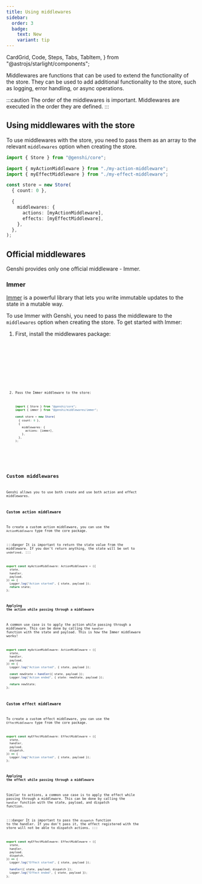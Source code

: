 ```yaml
---
title: Using middlewares
sidebar:
  order: 3
  badge:
    text: New
    variant: tip
---
```


  CardGrid,
  Code,
  Steps,
  Tabs,
  TabItem,
} from "@astrojs/starlight/components";

Middlewares are functions that can be used to extend the functionality of the store. They can be used to add additional functionality to the store, such as logging, error handling, or async operations.

:::caution
The order of the middlewares is important. Middlewares are executed in the order they are defined.
:::

## Using middlewares with the store

To use middlewares with the store, you need to pass them as an array to the relevant `middlewares` option when creating the store.

```ts ins={"Add the middlewares option":8-14}
import { Store } from "@genshi/core";

import { myActionMiddleware } from "./my-action-middleware";
import { myEffectMiddleware } from "./my-effect-middleware";

const store = new Store(
  { count: 0 },

  {
    middlewares: {
      actions: [myActionMiddleware],
      effects: [myEffectMiddleware],
    },
  },
);
```

## Official middlewares

Genshi provides only one official middleware - Immer.

### Immer

[Immer](https://immerjs.github.io/) is a powerful library that lets you write immutable updates to the state in a mutable way.

To use Immer with Genshi, you need to pass the middleware to the `middlewares` option when creating the store. To get started with Immer:

<Steps>

1. First, install the middlewares package:

   <Tabs syncKey="package-manager">
     <TabItem label="npm">
       <Code code="npm install @genshi/middlewares" lang="bash" frame="code" />
     </TabItem>
     <TabItem label="yarn">
       <Code code="yarn add @genshi/middlewares" lang="bash" frame="code" />
     </TabItem>
     <TabItem label="pnpm">
       <Code code="pnpm install @genshi/middlewares" lang="bash" frame="code" />
     </TabItem>
   </Tabs>

2. Pass the Immer middleware to the store:

   ```ts
   import { Store } from "@genshi/core";
   import { immer } from "@genshi/middlewares/immer";

   const store = new Store(
     { count: 0 },
     {
       middlewares: {
         actions: [immer],
       },
     },
   );
   ```

</Steps>

## Custom middlewares

Genshi allows you to use both create and use both action and effect middlewares.

### Custom action middleware

To create a custom action middleware, you can use the `ActionMiddleware` type from the core package.

:::danger
It is important to return the state value from the middleware. If you don't return anything, the state will be set to `undefined`.
:::

```ts
export const myActionMiddleware: ActionMiddleware = ({
  state,
  handler,
  payload,
}) => {
  Logger.log("Action started", { state, payload });
  return state;
};
```

#### Applying the action while passing through a middleware

A common use case is to apply the action while passing through a middleware. This can be done by calling the `handler` function with the state and payload. This is how the Immer middleware works!

```ts {"Pass the payload to the handler even if you don't use it":3-4}
export const myActionMiddleware: ActionMiddleware = ({
  state,
  handler,
  payload,
}) => {
  Logger.log("Action started", { state, payload });

  const newState = handler({ state, payload });
  Logger.log("Action ended", { state: newState, payload });

  return newState;
};
```

### Custom effect middleware

To create a custom effect middleware, you can use the `EffectMiddleware` type from the core package.

```ts
export const myEffectMiddleware: EffectMiddleware = ({
  state,
  handler,
  payload,
  dispatch,
}) => {
  Logger.log("Action started", { state, payload });
};
```

#### Applying the effect while passing through a middleware

Similar to actions, a common use case is to apply the effect while passing through a middleware. This can be done by calling the `handler` function with the state, payload, and dispatch function.

:::danger
It is important to pass the `dispatch` function to the handler. If you don't pass it, the effect registered with the store will not be able to dispatch actions.
:::

```ts {"Pass the payload to the handler even if you don't use it":3-4}
export const myEffectMiddleware: EffectMiddleware = ({
  state,
  handler,
  payload,
  dispatch,
}) => {
  Logger.log("Effect started", { state, payload });

  handler({ state, payload, dispatch });
  Logger.log("Effect ended", { state, payload });
};
```
